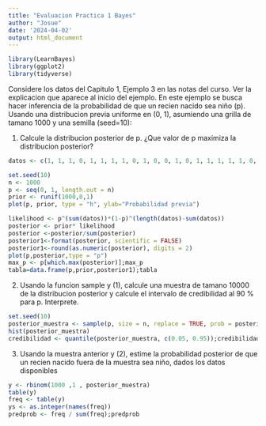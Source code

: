 ```yaml
---
title: "Evaluacion Practica 1 Bayes"
author: "Josue"
date: '2024-04-02'
output: html_document
---
```


```r
library(LearnBayes)
library(ggplot2)
library(tidyverse)
```

Considere los datos del Capitulo 1, Ejemplo 3 en las notas del curso. Ver
la explicacion que aparece al inicio del ejemplo. En este ejemplo se busca
hacer inferencia de la probabilidad de que un recien nacido sea niño (p).
Usando una distribucion previa uniforme en (0, 1), asumiendo una grilla de
tamano 1000 y una semilla (seed=10):

1) Calcule la distribucion posterior de p. ¿Que valor de p maximiza la
distribucion posterior? 

```r
datos <- c(1, 1, 1, 0, 1, 1, 1, 1, 0, 1, 0, 0, 1, 0, 1, 1, 1, 1, 1, 0, 0, 0, 0, 1, 1, 0, 0, 1, 0, 1, 1, 1, 1, 0, 1, 0, 0, 0, 0, 1, 1, 1, 1, 0, 1, 1, 1, 1, 1, 0, 1, 0, 1, 1, 1, 0, 1, 1, 1, 1, 1, 1, 1, 1, 0, 0, 0, 1, 1, 1, 1, 1, 0, 1,1, 1, 1, 0, 1, 1, 0, 1, 1, 0, 1, 1, 0, 1, 1, 1, 1, 0, 0, 1, 1, 0, 1, 1, 0, 1, 1, 1, 1, 1, 0, 0, 0, 1, 0, 1, 0,0, 1, 1, 0, 0, 1, 0, 0, 0, 1, 1, 1, 0, 1, 1, 0, 1, 0, 0, 0, 1, 0, 1, 1, 1, 0, 0, 1, 1, 0, 1, 1, 0, 1, 0, 1, 0,1, 0, 0, 1, 1, 1, 1, 1, 1, 1, 0, 1, 0, 1, 1, 1, 0, 1, 0, 0, 0, 0, 0, 0, 0, 0, 0, 1, 1, 1, 1, 1, 1, 1, 1, 1, 1,0, 0, 0, 0, 1, 1, 1, 1, 1, 0, 1, 0, 1, 0, 0)
```


```r
set.seed(10)
n <- 1000
p <- seq(0, 1, length.out = n)
prior <- runif(1000,0,1)
plot(p, prior, type = "h", ylab="Probabilidad previa")
```


```r
likelihood <- p^(sum(datos))*(1-p)^(length(datos)-sum(datos))
posterior <- prior* likelihood
posterior <-posterior/sum(posterior)
posterior1<-format(posterior, scientific = FALSE)
posterior1<-round(as.numeric(posterior), digits = 2)
plot(p,posterior,type = "p")
max_p <- p[which.max(posterior)];max_p 
tabla=data.frame(p,prior,posterior1);tabla
```
2) Usando la funcion sample y (1), calcule una muestra de tamano
10000 de la distribucion posterior y calcule el intervalo de credibilidad al 90 % para p. Interprete.

```r
set.seed(10)
posterior_muestra <- sample(p, size = n, replace = TRUE, prob = posterior)
hist(posterior_muestra)
credibilidad <- quantile(posterior_muestra, c(0.05, 0.95));credibilidad
```
3) Usando la muestra anterior y (2), estime la probabilidad posterior de
que un recien nacido fuera de la muestra sea niño, dados los datos
disponibles

```r
y <- rbinom(1000 ,1 , posterior_muestra)
table(y)
freq <- table(y)
ys <- as.integer(names(freq))
predprob <- freq / sum(freq);predprob
```





